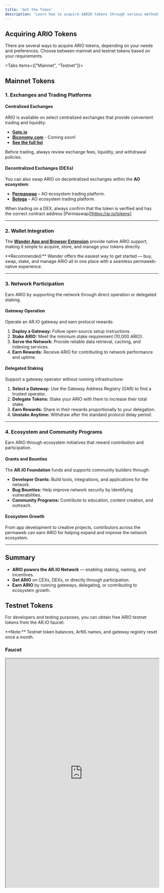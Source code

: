 ```yaml
---
title: 'Get the Token'
description: 'Learn how to acquire $ARIO tokens through various methods including exchanges, swaps, and network participation'
---
```


## Acquiring ARIO Tokens

There are several ways to acquire ARIO tokens, depending on your needs and preferences. Choose between mainnet and testnet tokens based on your requirements.

<Tabs items={["Mainnet", "Testnet"]}>
  <Tab value="Mainnet">

  ## Mainnet Tokens
  ### 1. Exchanges and Trading Platforms

  #### Centralized Exchanges
  ARIO is available on select centralized exchanges that provide convenient trading and liquidity:

  - **[Gate.io](https://gate.io)**
  - **[Biconomy.com](https://www.biconomy.com/)** - Coming soon!
  - **[See the full list](https://ar.io/token)**  

  Before trading, always review exchange fees, liquidity, and withdrawal policies.

  #### Decentralized Exchanges (DEXs)
  You can also swap ARIO on decentralized exchanges within the **AO ecosystem**:
 
  - **[Permaswap](https://www.permaswap.network/#/tokens)** – AO ecosystem trading platform.
  - **[Botega](https://botega.ar.io/#/swap?from=0syT13r0s0tgPmIed95bJnuSqaD29HQNN8D3ElLSrsc&to=qNvAoz0TgcH7DMg8BCVn8jF32QH5L6T29VjHxhHqqGE)** – AO ecosystem trading platform.

  When trading on a DEX, always confirm that the token is verified and has the correct contract address [Permaswap][https://ar.io/tokens]

  ---

  ### 2. Wallet Integration

  The **[Wander App and Browser Extension](https://wander.app)** provide native ARIO support, making it simple to acquire, store, and manage your tokens directly.

  <Callout type="info">
  **Recommended:** Wander offers the easiest way to get started — buy, swap, stake, and manage ARIO all in one place with a seamless permaweb-native experience.
  </Callout>

  ---

  ### 3. Network Participation

  Earn ARIO by supporting the network through direct operation or delegated staking.

  #### Gateway Operation
  Operate an AR.IO gateway and earn protocol rewards:

  1. **Deploy a Gateway:** Follow open-source setup instructions.  
  2. **Stake ARIO:** Meet the minimum stake requirement (10,000 ARIO).  
  3. **Serve the Network:** Provide reliable data retrieval, caching, and indexing services.  
  4. **Earn Rewards:** Receive ARIO for contributing to network performance and uptime.

  #### Delegated Staking
  Support a gateway operator without running infrastructure:

  1. **Select a Gateway:** Use the Gateway Address Registry (GAR) to find a trusted operator.  
  2. **Delegate Tokens:** Stake your ARIO with them to increase their total stake.  
  3. **Earn Rewards:** Share in their rewards proportionally to your delegation.  
  4. **Unstake Anytime:** Withdraw after the standard protocol delay period.

  ---

  ### 4. Ecosystem and Community Programs

  Earn ARIO through ecosystem initiatives that reward contribution and participation.

  #### Grants and Bounties
  The **AR.IO Foundation** funds and supports community builders through:

  - **Developer Grants:** Build tools, integrations, and applications for the network.  
  - **Bug Bounties:** Help improve network security by identifying vulnerabilities.  
  - **Community Programs:** Contribute to education, content creation, and outreach.

  #### Ecosystem Growth
  From app development to creative projects, contributors across the permaweb can earn ARIO for helping expand and improve the network ecosystem.

  ---

  ## Summary

  - **ARIO powers the AR.IO Network** — enabling staking, naming, and incentives.  
  - **Get ARIO** on CEXs, DEXs, or directly through participation.  
  - **Earn ARIO** by running gateways, delegating, or contributing to ecosystem growth.

  </Tab>
  <Tab value="Testnet">

  ## Testnet Tokens

  For developers and testing purposes, you can obtain free ARIO testnet tokens from the AR.IO faucet:

  <Callout type="info">
  **Note:** Testnet token balances, ArNS names, and gateway registry reset once a month.
  </Callout>

  ### Faucet

  <iframe 
    src="https://faucet.ar.io" 
    width="100%" 
    height="750px"
    style={{ border: '1px solid #e5e7eb', borderRadius: '8px', marginTop: '16px', marginBottom: '32px' }}
    title="AR.IO Testnet Faucet"
  />

  ### Testnet Resources

  - **Network**: [AR.IO Testnet (agYcCFJtrMG6cqMuZfskIkFTGvUPddICmtQSBIoPdiA)](https://ao.link/#/entity/agYcCFJtrMG6cqMuZfskIkFTGvUPddICmtQSBIoPdiA)
  - **Purpose**: Development and testing
  - **Cost**: Free
  - **Limitations**: Monthly resets of balances, names, and registry
  - **Use Cases**: Application development, integration testing, learning

  </Tab>
</Tabs>
